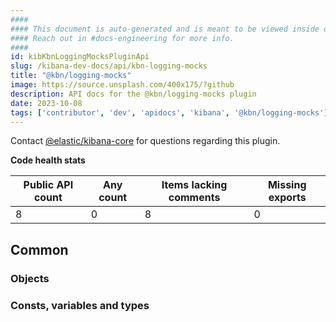 ```yaml
---
####
#### This document is auto-generated and is meant to be viewed inside our experimental, new docs system.
#### Reach out in #docs-engineering for more info.
####
id: kibKbnLoggingMocksPluginApi
slug: /kibana-dev-docs/api/kbn-logging-mocks
title: "@kbn/logging-mocks"
image: https://source.unsplash.com/400x175/?github
description: API docs for the @kbn/logging-mocks plugin
date: 2023-10-08
tags: ['contributor', 'dev', 'apidocs', 'kibana', '@kbn/logging-mocks']
---
```




Contact [@elastic/kibana-core](https://github.com/orgs/elastic/teams/kibana-core) for questions regarding this plugin.

**Code health stats**

| Public API count  | Any count | Items lacking comments | Missing exports |
|-------------------|-----------|------------------------|-----------------|
| 8 | 0 | 8 | 0 |

## Common

### Objects
<DocDefinitionList data={kbnLoggingMocksObj.common.objects}/>

### Consts, variables and types
<DocDefinitionList data={kbnLoggingMocksObj.common.misc}/>

